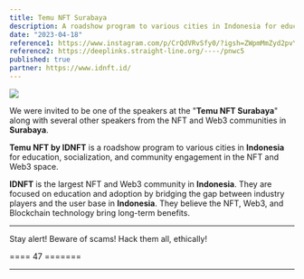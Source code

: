 ```yaml
---
title: Temu NFT Surabaya
description: A roadshow program to various cities in Indonesia for education, socialization, and community engagement in the NFT and Web3 space.
date: "2023-04-18"
reference1: https://www.instagram.com/p/CrQdVRvSfy0/?igsh=ZWpmMmZyd2pvYnFz&img_index=1
reference2: https://deeplinks.straight-line.org/----/pnwc5
published: true
partner: https://www.idnft.id/
---
```


[![](/images/proj/prof-nota-at-temu-nft-surabaya.jpg)](/images/proj/prof-nota-at-temu-nft-surabaya.jpg)

We were invited to be one of the speakers at the "**Temu NFT Surabaya**" along with several other speakers from the NFT and Web3 communities in **Surabaya**.

**Temu NFT by IDNFT** is a roadshow program to various cities in **Indonesia** for education, socialization, and community engagement in the NFT and Web3 space.

**IDNFT** is the largest NFT and Web3 community in **Indonesia**. They are focused on education and adoption by bridging the gap between industry players and the user base in **Indonesia**. They believe the NFT, Web3, and Blockchain technology bring long-term benefits.

<YouTube id="T94OWC5QDzU" />

---

Stay alert! Beware of scams! Hack them all, ethically!

==== 47 =======

---
